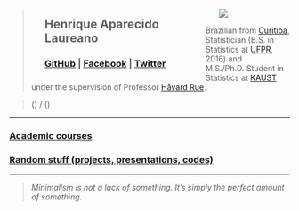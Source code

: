 <div style="float: left; width: 70%;">
 ><ul>
   <h2>Henrique Aparecido Laureano</h2>
    <h3>[GitHub](https://github.com/mynameislaure) |
        [Facebook](https://www.facebook.com/henrique.laureano) |
        [Twitter](https://twitter.com/hap_laureano)
    </h3>
  </ul>
</div>
<div style="float: right; width: 30%;">
 <ul>
  <img src="me.jpg">
 </ul>
</div>

> Brazilian from [Curitiba](https://goo.gl/K1Qcdv),
  Statistician (B.S. in Statistics at [UFPR](https://goo.gl/DtVAbi), 2016)
  and M.S./Ph.D. Student in Statistics at [KAUST](https://goo.gl/1YkxhB)
  under the supervision of Professor [Håvard Rue](https://goo.gl/KQXdhH).

> \(\texttt{henrique.laureano@kaust.edu.sa}\) /
  \(\texttt{henriquelaureano@outlook.com}\)

***

<h3>[Academic courses](http://mynameislaure.github.io/academic_courses/)</h3>

<h3>[Random stuff (projects, presentations, codes)](http://mynameislaure.github.io/stuff/)</h3>

***

> *Minimalism is not a lack of something.
   It’s simply the perfect amount of something.*